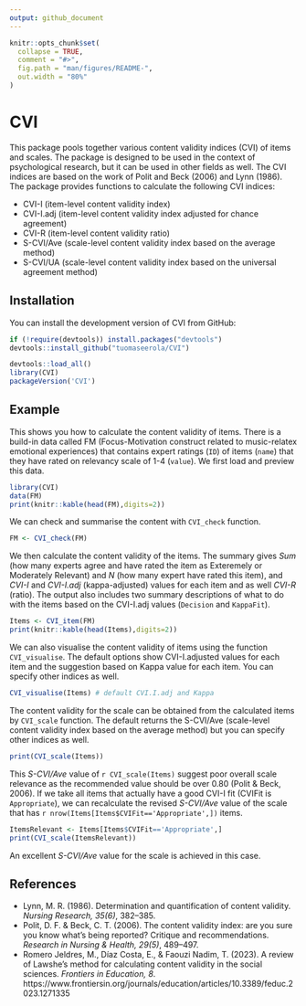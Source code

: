 ```yaml
---
output: github_document
---
```


<!-- README.md is generated from README.Rmd. Please edit that file -->

```r
knitr::opts_chunk$set(
  collapse = TRUE,
  comment = "#>",
  fig.path = "man/figures/README-",
  out.width = "80%"
)
```

# CVI

<!-- badges: start -->
<!-- badges: end -->

This package pools together various content validity indices (CVI) of items and scales. The package is designed to be used in the context of psychological research, but it can be used in other fields as well. The CVI indices are based on the work of Polit and Beck (2006) and Lynn (1986). The package provides functions to calculate the following CVI indices:

* CVI-I (item-level content validity index)
* CVI-I.adj (item-level content validity index adjusted for chance agreement)
* CVI-R (item-level content validity ratio)
* S-CVI/Ave (scale-level content validity index based on the average method)
* S-CVI/UA (scale-level content validity index based on the universal agreement method)

## Installation

You can install the development version of CVI from GitHub:

```r
if (!require(devtools)) install.packages("devtools")
devtools::install_github("tuomaseerola/CVI")
```

```r
devtools::load_all()
library(CVI)
packageVersion('CVI')
```


## Example

This shows you how to calculate the content validity of items. There is a build-in data called FM (Focus-Motivation construct related to music-relatex emotional experiences) that contains expert ratings (`ID`) of items (`name`) that they have rated on relevancy scale of 1-4 (`value`). We first load and preview this data.

```r
library(CVI)
data(FM)
print(knitr::kable(head(FM),digits=2))
```

We can check and summarise the content with `CVI_check` function.

```r
FM <- CVI_check(FM)
```

We then calculate the content validity of the items. The summary gives _Sum_ (how many experts agree and have rated the item as Exteremely or Moderately Relevant) and _N_ (how many expert have rated this item), and _CVI-I_ and _CVI-I.adj_ (kappa-adjusted) values for each item and as well _CVI-R_ (ratio). The output also includes two summary descriptions of what to do with the items based on the CVI-I.adj values (`Decision` and `KappaFit`).

```r
Items <- CVI_item(FM)
print(knitr::kable(head(Items),digits=2))
```

We can also visualise the content validity of items using the function `CVI_visualise`. The default options show CVI-I.adjusted values for each item and the suggestion based on Kappa value for each item. You can specify other indices as well.

```r
CVI_visualise(Items) # default CVI.I.adj and Kappa
```

The content validity for the scale can be obtained from the calculated items by `CVI_scale` function. The default returns the S-CVI/Ave (scale-level content validity index based on the average method) but you can specify other indices as well.

```r
print(CVI_scale(Items))
```
This _S-CVI/Ave_ value of `r CVI_scale(Items)` suggest poor overall scale relevance as the recommended value should be over 0.80 (Polit \& Beck, 2006). If we take all items that actually have a good CVI-I fit (CVIFit is `Appropriate`), we can recalculate the revised _S-CVI/Ave_ value of the scale that has `r nrow(Items[Items$CVIFit=='Appropriate',])` items.

```r
ItemsRelevant <- Items[Items$CVIFit=='Appropriate',]
print(CVI_scale(ItemsRelevant))
```

An excellent _S-CVI/Ave_ value for the scale is achieved in this case.

## References

* Lynn, M. R. (1986). Determination and quantification of content validity. _Nursing Research, 35(6)_, 382--385.
* Polit, D. F. & Beck, C. T. (2006). The content validity index: are you sure you know what's being reported? Critique and recommendations. _Research in Nursing \& Health, 29(5)_, 489--497. 
* Romero Jeldres, M., Díaz Costa, E., & Faouzi Nadim, T. (2023). A review of Lawshe’s method for calculating content validity in the social sciences. _Frontiers in Education, 8_. https://www.frontiersin.org/journals/education/articles/10.3389/feduc.2023.1271335
